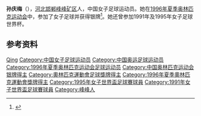 {{Infobox sportsperson
| name = 孙庆梅
|show-medals=yes
|medaltemplates={{MedalSport | 女子[[足球|足球]]}}
{{MedalCountry | {{CHN}} }}
{{MedalCompetition|[[奥林匹克运动会|奥林匹克运动会]]}}
{{MedalSilver| [[1996年夏季奥林匹克运动会|1996年 亚特兰大]] |[[1996年夏季奥林匹克运动会足球比赛|女子足球]]}}
}}

'''孙庆梅'''（{{bd|1966年|6月19日|}}），[[河北省|河北]][[邯郸市|邯郸]][[峰峰矿区|峰峰矿区]]人，中国女子足球运动员。她在[[1996年夏季奥林匹克运动会|1996年夏季奥林匹克运动会]]中，参加了女子足球并获得银牌<ref>{{cite web|title=孙庆梅|url=http://www.databaseolympics.com/players/playerpage.htm?ilkid=ZHAOLIH01|accessdate=2010-06-02|publisher=Sport Reference|archiveurl=https://web.archive.org/web/20070210044137/http://www.databaseolympics.com/players/playerpage.htm?ilkid=ZHAOLIH01|archivedate=2007-02-10|deadurl=yes}}</ref>。她还曾参加1991年及1995年女子足球世界杯。

== 参考资料 ==
{{Reflist}}

{{1991年女足世界杯中国队参赛名单}}
{{1995年女足世界杯中国队参赛名单}}
{{1996年奥运会女子足球中国参赛名单}}

{{Authority control}}
{{DEFAULTSORT:Sun Qingmei}}
[[Category:孙姓|Qing]]
[[Category:中国女子足球运动员|Category:中国女子足球运动员]]
[[Category:中国奥运足球运动员|Category:中国奥运足球运动员]]
[[Category:1996年夏季奥林匹克运动会足球运动员|Category:1996年夏季奥林匹克运动会足球运动员]]
[[Category:中国奥林匹克运动会银牌得主|Category:中国奥林匹克运动会银牌得主]]
[[Category:奧林匹克運動會足球獎牌得主|Category:奧林匹克運動會足球獎牌得主]]
[[Category:1996年夏季奧林匹克運動會獎牌得主|Category:1996年夏季奧林匹克運動會獎牌得主]]
[[Category:1995年女子世界盃足球賽球員|Category:1995年女子世界盃足球賽球員]]
[[Category:1991年女子世界盃足球賽球員|Category:1991年女子世界盃足球賽球員]]
[[Category:峰峰人|Category:峰峰人]]